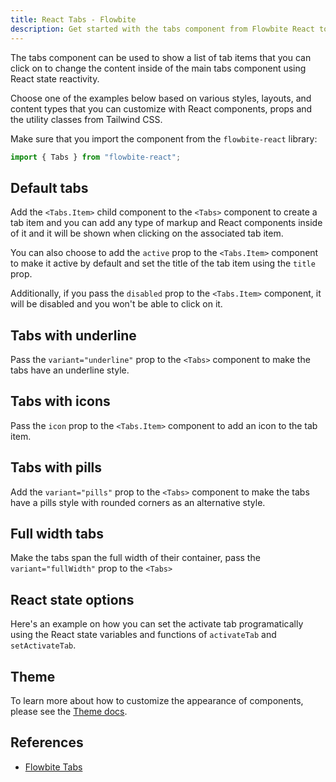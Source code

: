 ```yaml
---
title: React Tabs - Flowbite
description: Get started with the tabs component from Flowbite React to show a list of tab items where you can switch between them using multiple styles, colors and layouts
---
```


The tabs component can be used to show a list of tab items that you can click on to change the content inside of the main tabs component using React state reactivity.

Choose one of the examples below based on various styles, layouts, and content types that you can customize with React components, props and the utility classes from Tailwind CSS.

Make sure that you import the component from the `flowbite-react` library:

```jsx
import { Tabs } from "flowbite-react";
```

## Default tabs

Add the `<Tabs.Item>` child component to the `<Tabs>` component to create a tab item and you can add any type of markup and React components inside of it and it will be shown when clicking on the associated tab item.

You can also choose to add the `active` prop to the `<Tabs.Item>` component to make it active by default and set the title of the tab item using the `title` prop.

Additionally, if you pass the `disabled` prop to the `<Tabs.Item>` component, it will be disabled and you won't be able to click on it.

<Example name="tabs.root" />

## Tabs with underline

Pass the `variant="underline"` prop to the `<Tabs>` component to make the tabs have an underline style.

<Example name="tabs.withUnderline" />

## Tabs with icons

Pass the `icon` prop to the `<Tabs.Item>` component to add an icon to the tab item.

<Example name="tabs.withIcons" />

## Tabs with pills

Add the `variant="pills"` prop to the `<Tabs>` component to make the tabs have a pills style with rounded corners as an alternative style.

<Example name="tabs.withPills" />

## Full width tabs

Make the tabs span the full width of their container, pass the `variant="fullWidth"` prop to the `<Tabs>`

<Example name="tabs.fullWidth" />

## React state options

Here's an example on how you can set the activate tab programatically using the React state variables and functions of `activateTab` and `setActivateTab`.

<Example name="tabs.stateOptions" />

## Theme

To learn more about how to customize the appearance of components, please see the [Theme docs](/docs/customize/theme).

<Theme name="tabs" />

## References

- [Flowbite Tabs](https://flowbite.com/docs/components/tabs/)
